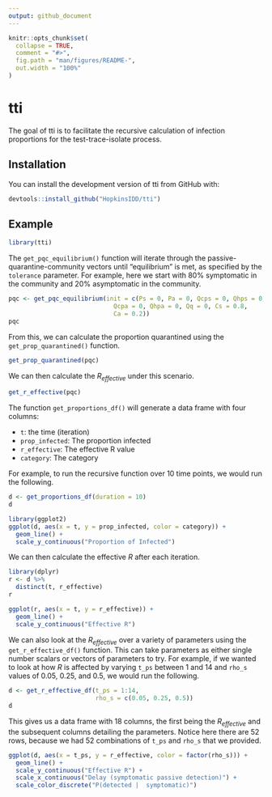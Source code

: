 ```yaml
---
output: github_document
---
```


<!-- README.md is generated from README.Rmd. Please edit that file -->

```r
knitr::opts_chunk$set(
  collapse = TRUE,
  comment = "#>",
  fig.path = "man/figures/README-",
  out.width = "100%"
)
```

# tti

<!-- badges: start -->
<!-- badges: end -->

The goal of tti is to facilitate the recursive calculation of infection proportions for the test-trace-isolate process.

## Installation

You can install the development version of tti from GitHub with:

``` r
devtools::install_github("HopkinsIDD/tti")
```

## Example

```r
library(tti)
```

The `get_pqc_equilibrium()` function will iterate through the passive-quarantine-community vectors until "equilibrium" is met, as specified by the `tolerance` parameter. For example, here we start with 80% symptomatic in the community and 20% asymptomatic in the community.

```r
pqc <- get_pqc_equilibrium(init = c(Ps = 0, Pa = 0, Qcps = 0, Qhps = 0,
                             Qcpa = 0, Qhpa = 0, Qq = 0, Cs = 0.8,
                             Ca = 0.2))
pqc
```

From this, we can calculate the proportion quarantined using the `get_prop_quarantined()` function.

```r
get_prop_quarantined(pqc)
```

We can then calculate the $R_{effective}$ under this scenario.

```r
get_r_effective(pqc)
```

The function `get_proportions_df()` will generate a data frame with four columns:  

* `t`: the time (iteration)  
* `prop_infected`: The proportion infected  
* `r_effective`: The effective R value
* `category`: The category

For example, to run the recursive function over 10 time points, we would run the following.

```r
d <- get_proportions_df(duration = 10)
d
```

```r
library(ggplot2)
ggplot(d, aes(x = t, y = prop_infected, color = category)) + 
  geom_line() + 
  scale_y_continuous("Proportion of Infected")
```

We can then calculate the effective $R$ after each iteration.

```r
library(dplyr)
r <- d %>%
  distinct(t, r_effective)
r
```

```r
ggplot(r, aes(x = t, y = r_effective)) +
  geom_line() +
  scale_y_continuous("Effective R")
```

We can also look at the $R_{effective}$ over a variety of parameters using the `get_r_effective_df()` function. This can take parameters as either single number scalars or vectors of parameters to try. For example, if we wanted to look at how $R$ is affected by varying `t_ps` between 1 and 14 and `rho_s` values of 0.05, 0.25, and 0.5, we would run the following.

```r
d <- get_r_effective_df(t_ps = 1:14, 
                        rho_s = c(0.05, 0.25, 0.5))
d
```

This gives us a data frame with 18 columns, the first being the $R_{effective}$ and the subsequent columns detailing the parameters. Notice here there are 52 rows, because we had 52 combinations of `t_ps` and `rho_s` that we provided.

```r
ggplot(d, aes(x = t_ps, y = r_effective, color = factor(rho_s))) +
  geom_line() + 
  scale_y_continuous("Effective R") + 
  scale_x_continuous("Delay (symptomatic passive detection)") + 
  scale_color_discrete("P(detected |  symptomatic)")
```



